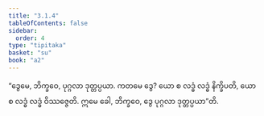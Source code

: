 ```yaml
---
title: "3.1.4"
tableOfContents: false
sidebar:
  order: 4
type: "tipitaka"
basket: "su"
book: "a2"
---
```



<DynamicBreadcrumb />

<Division number="122" book="a2" e="ch" v="15" p="86">

<Paragraph number="207" book="a2">
“ဒွေမေ, ဘိက္ခဝေ, ပုဂ္ဂလာ ဒုတ္တပ္ပယာ. ကတမေ ဒွေ? ယော စ လဒ္ဓံ လဒ္ဓံ နိက္ခိပတိ, ယော စ လဒ္ဓံ လဒ္ဓံ ဝိဿဇ္ဇေတိ. ဣမေ ခေါ, ဘိက္ခဝေ, ဒွေ ပုဂ္ဂလာ ဒုတ္တပ္ပယာ”တိ.
</Paragraph>
</Division>
